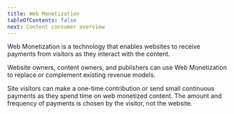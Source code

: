 ```yaml
---
title: Web Monetization
tableOfContents: false
next: Content consumer overview
---
```



Web Monetization is a technology that enables websites to receive payments from visitors as they interact with the content. 

Website owners, content owners, and publishers can use Web Monetization to replace or complement existing revenue models. 

Site visitors can make a one-time contribution or send small continuous payments as they spend time on web monetized content. The amount and frequency of payments is chosen by the visitor, not the website. 

  <CardGrid>
    <LinkCard title="For visitors to web monetized content" href="/supporters/overview" description="As a content consumer, you pay as much or as little as you want, as often as you want, as you spend time on web monetized sites." />
    <LinkCard title="For website owners, content owners, and publishers" href="/developers/overview" description="Get paid directly for the work you own, create, publish, or contribute to on the web." />
    <LinkCard title="For developers" href="/developers/link-element"  description="Get started by adding Web Monetization to an HTML page. Web Monetization can also be added to RSS, ATOM, and JSON feeds, as well as Activity Streams." />
    <LinkCard title="Get the browser extension" href="/supporters/get-started#install-the-extension" description="Download the Interledger Foundation's browser extension. Currently available for Chrome, Firefox, and Edge." />
  </CardGrid>